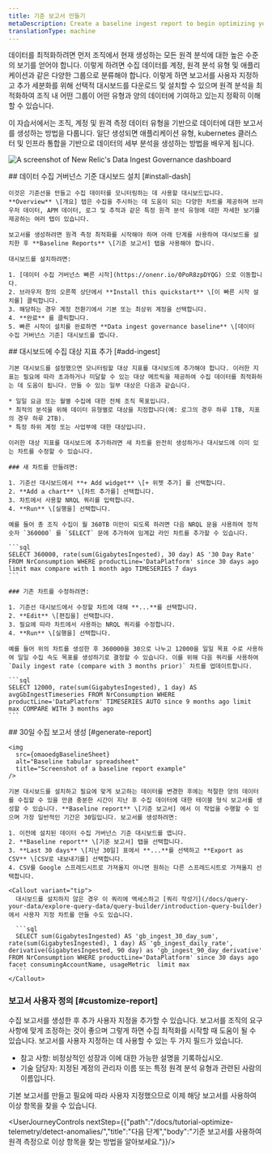 ```yaml
---
title: 기준 보고서 만들기
metaDescription: Create a baseline ingest report to begin optimizing your data.
translationType: machine
---
```




데이터를 최적화하려면 먼저 조직에서 현재 생성하는 모든 원격 분석에 대한 높은 수준의 보기를 얻어야 합니다. 이렇게 하려면 수집 데이터를 계정, 원격 분석 유형 및 애플리케이션과 같은 다양한 그룹으로 분류해야 합니다. 이렇게 하면 보고서를 사용자 지정하고 추가 세분화를 위해 선택적 대시보드를 다운로드 및 설치할 수 있으며 원격 분석을 최적화하여 조직 내 어떤 그룹이 어떤 유형과 양의 데이터에 기여하고 있는지 정확히 이해할 수 있습니다.

이 자습서에서는 조직, 계정 및 원격 측정 데이터 유형을 기반으로 데이터에 대한 보고서를 생성하는 방법을 다룹니다. 일단 생성되면 애플리케이션 유형, kubernetes 클러스터 및 인프라 통합을 기반으로 데이터의 세부 분석을 생성하는 방법을 배우게 됩니다.

<img
  title="Data Ingest Dash"
  alt="A screenshot of New Relic's Data Ingest Governance dashboard"
  src={omaoedgIngestDash}
/>

<Steps>
  <Step>
    ## 데이터 수집 거버넌스 기준 대시보드 설치 [#install-dash]

    이것은 기준선을 만들고 수집 데이터를 모니터링하는 데 사용할 대시보드입니다. **Overview** \[개요] 탭은 수집을 주시하는 데 도움이 되는 다양한 차트를 제공하며 브라우저 데이터, APM 데이터, 로그 및 추적과 같은 특정 원격 분석 유형에 대한 자세한 보기를 제공하는 여러 탭이 있습니다.

    보고서를 생성하려면 원격 측정 최적화를 시작해야 하며 아래 단계를 사용하여 대시보드를 설치한 후 **Baseline Reports** \[기준 보고서] 탭을 사용해야 합니다.

    대시보드를 설치하려면:

    1. [데이터 수집 거버넌스 빠른 시작](https://onenr.io/0PoR8zpDYQG) 으로 이동합니다.
    2. 브라우저 창의 오른쪽 상단에서 **Install this quickstart** \[이 빠른 시작 설치를] 클릭합니다.
    3. 해당하는 경우 계정 전환기에서 기본 또는 최상위 계정을 선택합니다.
    4. **완료** 를 클릭합니다.
    5. 빠른 시작이 설치를 완료하면 **Data ingest governance baseline** \[데이터 수집 거버넌스 기준] 대시보드를 엽니다.
  </Step>

  <Step>
    ## 대시보드에 수집 대상 지표 추가 [#add-ingest]

    기본 대시보드를 설정했으면 모니터링할 대상 지표를 대시보드에 추가해야 합니다. 이러한 지표는 필요에 따라 초과하거나 미달할 수 있는 대상 메트릭을 제공하여 수집 데이터를 최적화하는 데 도움이 됩니다. 만들 수 있는 일부 대상은 다음과 같습니다.

    * 일일 요금 또는 월별 수집에 대한 전체 조직 목표입니다.
    * 최적의 분석을 위해 데이터 유형별로 대상을 지정합니다(예: 로그의 경우 하루 1TB, 지표의 경우 하루 2TB).
    * 특정 하위 계정 또는 사업부에 대한 대상입니다.

    이러한 대상 지표를 대시보드에 추가하려면 새 차트를 완전히 생성하거나 대시보드에 이미 있는 차트를 수정할 수 있습니다.

    ### 새 차트를 만들려면:

    1. 기준선 대시보드에서 **+ Add widget** \[+ 위젯 추가] 를 선택합니다.
    2. **Add a chart** \[차트 추가를] 선택합니다.
    3. 차트에서 사용할 NRQL 쿼리를 입력합니다.
    4. **Run** \[실행을] 선택합니다.

    예를 들어 총 조직 수집이 월 360TB 미만이 되도록 하려면 다음 NRQL 문을 사용하여 정적 숫자 `360000` 를 `SELECT` 문에 추가하여 임계값 라인 차트를 추가할 수 있습니다.

    ```sql
    SELECT 360000, rate(sum(GigabytesIngested), 30 day) AS '30 Day Rate' FROM NrConsumption WHERE productLine='DataPlatform' since 30 days ago limit max compare with 1 month ago TIMESERIES 7 days
    ```

    ### 기존 차트를 수정하려면:

    1. 기준선 대시보드에서 수정할 차트에 대해 **...**를 선택합니다.
    2. **Edit** \[편집을] 선택합니다.
    3. 필요에 따라 차트에서 사용하는 NRQL 쿼리를 수정합니다.
    4. **Run** \[실행을] 선택합니다.

    예를 들어 위의 차트를 생성한 후 360000을 30으로 나누고 12000을 일일 목표 수로 사용하여 일일 수집 속도 목표를 생성하기로 결정할 수 있습니다. 이를 위해 다음 쿼리를 사용하여 `Daily ingest rate (compare with 3 months prior)` 차트를 업데이트합니다.

    ```sql
    SELECT 12000, rate(sum(GigabytesIngested), 1 day) AS avgGbIngestTimeseries FROM NrConsumption WHERE productLine='DataPlatform' TIMESERIES AUTO since 9 months ago limit max COMPARE WITH 3 months ago
    ```
  </Step>

  <Step>
    ## 30일 수집 보고서 생성 [#generate-report]

    <img
      src={omaoedgBaselineSheet}
      alt="Baseline tabular spreadsheet"
      title="Screenshot of a baseline report example"
    />

    기본 대시보드를 설치하고 필요에 맞게 보고하는 데이터를 변경한 후에는 적절한 양의 데이터를 수집할 수 있을 만큼 충분한 시간이 지난 후 수집 데이터에 대한 테이블 형식 보고서를 생성할 수 있습니다. **Baseline report** \[기준 보고서] 에서 이 작업을 수행할 수 있으며 가장 일반적인 기간은 30일입니다. 보고서를 생성하려면:

    1. 이전에 설치된 데이터 수집 거버넌스 기준 대시보드를 엽니다.
    2. **Baseline report** \[기준 보고서] 탭을 선택합니다.
    3. **Last 30 days** \[지난 30일] 표에서 **...**를 선택하고 **Export as CSV** \[CSV로 내보내기를] 선택합니다.
    4. CSV를 Google 스프레드시트로 가져올지 아니면 원하는 다른 스프레드시트로 가져올지 선택합니다.

    <Callout variant="tip">
      대시보드를 설치하지 않은 경우 이 쿼리에 액세스하고 [쿼리 작성기](/docs/query-your-data/explore-query-data/query-builder/introduction-query-builder) 에서 사용자 지정 차트를 만들 수도 있습니다.

      ```sql
      SELECT sum(GigabytesIngested) AS 'gb_ingest_30_day_sum', rate(sum(GigabytesIngested), 1 day) AS 'gb_ingest_daily_rate', derivative(GigabytesIngested, 90 day) as 'gb_ingest_90_day_derivative' FROM NrConsumption WHERE productLine='DataPlatform' since 30 days ago facet consumingAccountName, usageMetric  limit max
      ```
    </Callout>
  </Step>
</Steps>

### 보고서 사용자 정의 [#customize-report]

수집 보고서를 생성한 후 추가 사용자 지정을 추가할 수 있습니다. 보고서를 조직의 요구 사항에 맞게 조정하는 것이 좋으며 그렇게 하면 수집 최적화를 시작할 때 도움이 될 수 있습니다. 보고서를 사용자 지정하는 데 사용할 수 있는 두 가지 필드가 있습니다.

* 참고 사항: 비정상적인 성장과 이에 대한 가능한 설명을 기록하십시오.
* 기술 담당자: 지정된 계정의 관리자 이름 또는 특정 원격 분석 유형과 관련된 사람의 이름입니다.

기본 보고서를 만들고 필요에 따라 사용자 지정했으므로 이제 해당 보고서를 사용하여 이상 항목을 찾을 수 있습니다.

<UserJourneyControls nextStep={{"path":"/docs/tutorial-optimize-telemetry/detect-anomalies/","title":"다음 단계","body":"기준 보고서를 사용하여 원격 측정으로 이상 항목을 찾는 방법을 알아보세요."}}/>